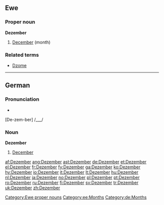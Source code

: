 ==Ewe==

===Proper noun===
'''Dezember'''

# [[December]] (month)

===Related terms===
* [[Dzome]]

[[Category:Ewe proper nouns]]
[[Category:ee:Months]]

----

==German==

===Pronunciation===
*{{audio|De-Dezember.ogg|audio}}
[De-zem-ber] /___/

===Noun===
'''Dezember'''

# [[December]]

[[Category:de:Months]]

[[af:Dezember]]
[[ang:Dezember]]
[[ast:Dezember]]
[[de:Dezember]]
[[et:Dezember]]
[[el:Dezember]]
[[fr:Dezember]]
[[fy:Dezember]]
[[ga:Dezember]]
[[ko:Dezember]]
[[hy:Dezember]]
[[io:Dezember]]
[[it:Dezember]]
[[lt:Dezember]]
[[hu:Dezember]]
[[nl:Dezember]]
[[ja:Dezember]]
[[no:Dezember]]
[[pl:Dezember]]
[[pt:Dezember]]
[[ro:Dezember]]
[[ru:Dezember]]
[[fi:Dezember]]
[[sv:Dezember]]
[[tr:Dezember]]
[[uk:Dezember]]
[[zh:Dezember]]